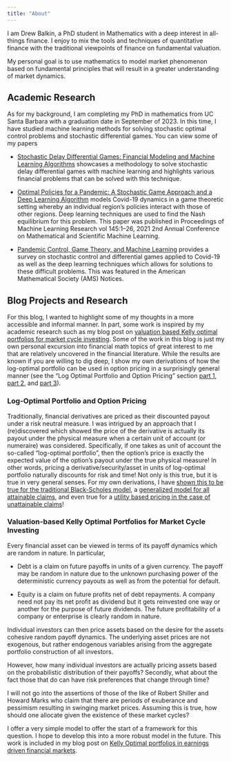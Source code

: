 ---
title: "About"
---

I am Drew Balkin, a PhD student in Mathematics with a deep interest in all-things finance. I enjoy to mix the tools and techniques of quantitative finance with the traditional viewpoints of finance on fundamental valuation.

My personal goal is to use mathematics to model market phenomenon based on fundamental principles that will result in a greater understanding of market dynamics.

## Academic Research

As for my background, I am completing my PhD in mathematics from UC Santa Barbara with a graduation date in September of 2023. In this time, I have studied machine learning methods for solving stochastic optimal control problems and stochastic differential games. You can view some of my papers

-   [Stochastic Delay Differential Games: Financial Modeling and Machine Learning Algorithms](https://arxiv.org/pdf/2307.06450.pdf) showcases a methodology to solve stochastic delay differential games with machine learning and highlights various financial problems that can be solved with this technique.

-   [Optimal Policies for a Pandemic: A Stochastic Game Approach and a Deep Learning Algorithm](https://msml21.github.io/papers/id42.pdf) models Covid-19 dynamics in a game theoretic setting whereby an individual region's policies interact with those of other regions. Deep learning techniques are used to find the Nash equilibrium for this problem. This paper was published in Proceedings of Machine Learning Research vol 145:1--26, 2021 2nd Annual Conference on Mathematical and Scientific Machine Learning.

-   [Pandemic Control, Game Theory, and Machine Learning](ams.org/journals/notices/202211/rnoti-p1878.pdf) provides a survey on stochastic control and differential games applied to Covid-19 as well as the deep learning techniques which allows for solutions to these difficult problems. This was featured in the American Mathematical Society (AMS) Notices.

## Blog Projects and Research

For this blog, I wanted to highlight some of my thoughts in a more accessible and informal manner. In part, some work is inspired by my academic research such as my blog post on [valuation based Kelly optimal portfolios for market cycle investing](./KellyOptimalMarketCycles.qmd). Some of the work in this blog is just my own personal excursion into financial math topics of great interest to me that are relatively uncovered in the financial literature. While the results are known if you are willing to dig deep, I show my own derivations of how the log-optimal portfolio can be used in option pricing in a surprisingly general manner (see the "Log Optimal Portfolio and Option Pricing" section [part 1](./logoptimal1.qmd), [part 2](./logoptimal2.qmd), and [part 3](./logoptimal3.qmd)).

### Log-Optimal Portfolio and Option Pricing

Traditionally, financial derivatives are priced as their discounted payout under a risk neutral measure. I was intrigued by an approach that I (re)discovered which showed the price of the derivative is actually its payout under the physical measure when a certain unit of account (or numeraire) was considered. Specifically, if one takes as unit of account the so-called "log-optimal portfolio", then the option's price is exactly the expected value of the option's payout under the true physical measure! In other words, pricing a derivative/security/asset in units of log-optimal portfolio naturally discounts for risk and time! Not only is this true, but it is true in very general senses. For my own derivations, I have [shown this to be true for the traditional Black-Scholes model](./logoptimal1.qmd), a [generalized model for all attainable claims](./logoptimal2.qmd), and even true for a [utility based pricing in the case of unattainable claims](./logoptimal3.qmd)!

### Valuation-based Kelly Optimal Portfolios for Market Cycle Investing

Every financial asset can be viewed in terms of its payoff dynamics which are random in nature. In particular,

-   Debt is a claim on future payoffs in units of a given currency. The payoff may be random in nature due to the unknown purchasing power of the deterministic currency payouts as well as from the potential for default.

-   Equity is a claim on future profits net of debt repayments. A company need not pay its net profit as dividend but it gets reinvested one way or another for the purpose of future dividends. The future profitability of a company or enterprise is clearly random in nature.

Individual investors can then price assets based on the desire for the assets cohesive random payoff dynamics. The underlying asset prices are not exogenous, but rather endogenous variables arising from the aggregate portfolio construction of all investors.

However, how many individual investors are actually pricing assets based on the probabilistic distribution of their payoffs? Secondly, what about the fact those that do can have risk preferences that change through time?

I will not go into the assertions of those of the like of Robert Shiller and Howard Marks who claim that there are periods of exuberance and pessimism resulting in swinging market prices. Assuming this is true, how should one allocate given the existence of these market cycles?

I offer a very simple model to offer the start of a framework for this question. I hope to develop this into a more robust model in the future. This work is included in my blog post on [Kelly Optimal portfolios in earnings driven financial markets](./KellyOptimalMarketCycles.qmd).
